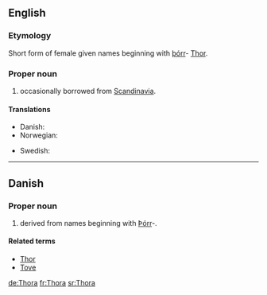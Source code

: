 ==English==

===Etymology===
Short form of {{etyl|non}} female given names beginning with [[þórr]]- [[Thor]].

===Proper noun===
{{en-proper noun}}

# {{given name|female}} occasionally borrowed from [[Scandinavia]].

====Translations====
{{trans-top|female given name}}
* Danish: {{t-|da|Thora}}
* Norwegian: {{t+|no|Tora}}
{{trans-mid}}
* Swedish: {{t-|sv|Tora}}
{{trans-bottom}}

----

==Danish==

===Proper noun===
{{infl|da|proper noun}}

# {{given name|female|lang=da}} derived from {{ON.|lang=da}} names beginning with [[Þórr]]-.

====Related terms====
* [[Thor#Danish|Thor]]
* [[Tove]]

[[de:Thora]]
[[fr:Thora]]
[[sr:Thora]]
